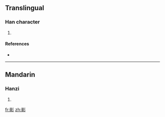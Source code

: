{{also|彲}}
==Translingual==

===Han character===
{{Han char|rn=59|rad=彡|as=07|sn=10|four=|canj=一月竹竹竹 (MBHHH), X一月竹竹 (XMBHH)}}

# {{defn|Han|sort=彡07}}

====References====
* {{Han ref|kx=0363.171|hdz=20854.101|uh=5F68|ud=24424}}

----

==Mandarin==

===Hanzi===
{{cmn-hanzi|pin=[[chī]] ([[chi1]])|wg=ch'ih<sup>1</sup>}}

# {{defn|Mandarin|sort=彡07}}

[[fr:彨]]
[[zh:彨]]